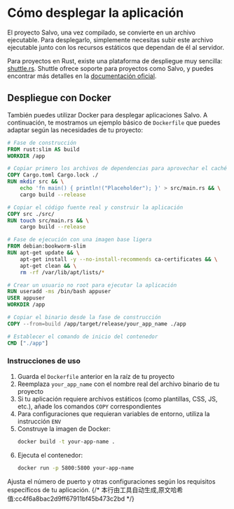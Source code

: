 # Cómo desplegar la aplicación

El proyecto Salvo, una vez compilado, se convierte en un archivo ejecutable. Para desplegarlo, simplemente necesitas subir este archivo ejecutable junto con los recursos estáticos que dependan de él al servidor.

Para proyectos en Rust, existe una plataforma de despliegue muy sencilla: [shuttle.rs](https://www.shuttle.rs). Shuttle ofrece soporte para proyectos como Salvo, y puedes encontrar más detalles en la [documentación oficial](https://docs.shuttle.rs/guide/salvo-examples.html).

## Despliegue con Docker

También puedes utilizar Docker para desplegar aplicaciones Salvo. A continuación, te mostramos un ejemplo básico de `Dockerfile` que puedes adaptar según las necesidades de tu proyecto:

```dockerfile
# Fase de construcción
FROM rust:slim AS build
WORKDIR /app

# Copiar primero los archivos de dependencias para aprovechar el caché
COPY Cargo.toml Cargo.lock ./
RUN mkdir src && \
    echo 'fn main() { println!("Placeholder"); }' > src/main.rs && \
    cargo build --release

# Copiar el código fuente real y construir la aplicación
COPY src ./src/
RUN touch src/main.rs && \
    cargo build --release

# Fase de ejecución con una imagen base ligera
FROM debian:bookworm-slim
RUN apt-get update && \
    apt-get install -y --no-install-recommends ca-certificates && \
    apt-get clean && \
    rm -rf /var/lib/apt/lists/*

# Crear un usuario no root para ejecutar la aplicación
RUN useradd -ms /bin/bash appuser
USER appuser
WORKDIR /app

# Copiar el binario desde la fase de construcción
COPY --from=build /app/target/release/your_app_name ./app

# Establecer el comando de inicio del contenedor
CMD ["./app"]
```

### Instrucciones de uso

1. Guarda el `Dockerfile` anterior en la raíz de tu proyecto
2. Reemplaza `your_app_name` con el nombre real del archivo binario de tu proyecto
3. Si tu aplicación requiere archivos estáticos (como plantillas, CSS, JS, etc.), añade los comandos `COPY` correspondientes
4. Para configuraciones que requieran variables de entorno, utiliza la instrucción `ENV`
5. Construye la imagen de Docker:
   ```bash
   docker build -t your-app-name .
   ```
6. Ejecuta el contenedor:
   ```bash
   docker run -p 5800:5800 your-app-name
   ```

Ajusta el número de puerto y otras configuraciones según los requisitos específicos de tu aplicación.
{/* 本行由工具自动生成,原文哈希值:cc4f6a8bac2d9ff67911bf45b473c2bd */}